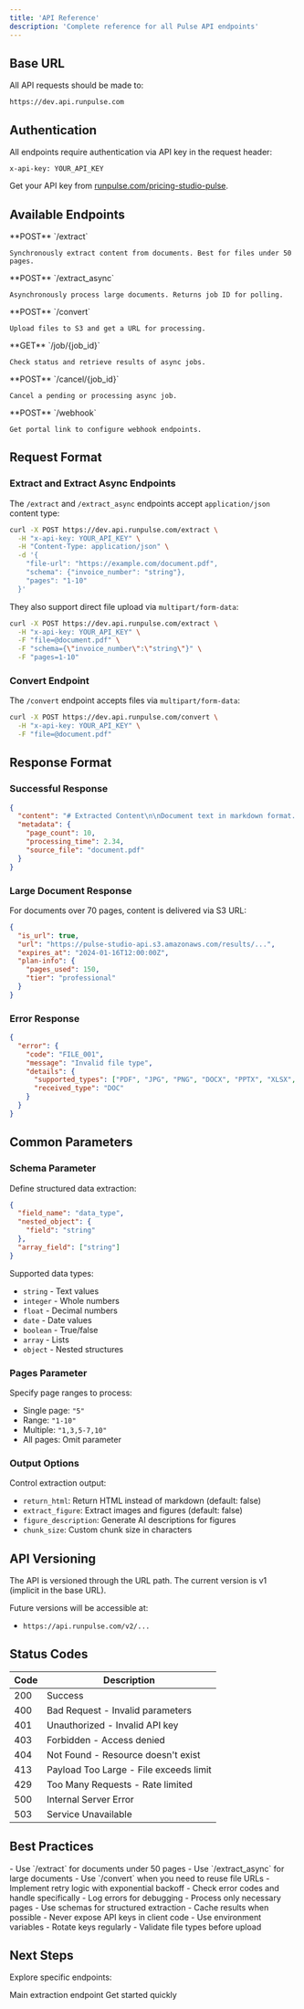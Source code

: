 ```yaml
---
title: 'API Reference'
description: 'Complete reference for all Pulse API endpoints'
---
```


## Base URL

All API requests should be made to:

```
https://dev.api.runpulse.com
```

## Authentication

All endpoints require authentication via API key in the request header:

```
x-api-key: YOUR_API_KEY
```

Get your API key from [runpulse.com/pricing-studio-pulse](https://runpulse.com/pricing-studio-pulse).

## Available Endpoints

<CardGroup cols={2}>
  <Card title="Extract" icon="file-export" href="/api-reference/endpoint/extract">
    **POST** `/extract`
    
    Synchronously extract content from documents. Best for files under 50 pages.
  </Card>
  
  <Card title="Extract Async" icon="clock" href="/api-reference/endpoint/extract_async">
    **POST** `/extract_async`
    
    Asynchronously process large documents. Returns job ID for polling.
  </Card>
  
  <Card title="Convert" icon="cloud-arrow-up" href="/api-reference/endpoint/convert">
    **POST** `/convert`
    
    Upload files to S3 and get a URL for processing.
  </Card>
  
  <Card title="Get Job Status" icon="magnifying-glass" href="/api-reference/endpoint/poll">
    **GET** `/job/{job_id}`
    
    Check status and retrieve results of async jobs.
  </Card>
  
  <Card title="Cancel Job" icon="xmark" href="/api-reference/endpoint/cancel">
    **POST** `/cancel/{job_id}`
    
    Cancel a pending or processing async job.
  </Card>
  
  <Card title="Configure Webhooks" icon="webhook" href="/api-reference/endpoint/webhook">
    **POST** `/webhook`
    
    Get portal link to configure webhook endpoints.
  </Card>
</CardGroup>

## Request Format

### Extract and Extract Async Endpoints

The `/extract` and `/extract_async` endpoints accept `application/json` content type:

```bash
curl -X POST https://dev.api.runpulse.com/extract \
  -H "x-api-key: YOUR_API_KEY" \
  -H "Content-Type: application/json" \
  -d '{
    "file-url": "https://example.com/document.pdf",
    "schema": {"invoice_number": "string"},
    "pages": "1-10"
  }'
```

They also support direct file upload via `multipart/form-data`:

```bash
curl -X POST https://dev.api.runpulse.com/extract \
  -H "x-api-key: YOUR_API_KEY" \
  -F "file=@document.pdf" \
  -F "schema={\"invoice_number\":\"string\"}" \
  -F "pages=1-10"
```

### Convert Endpoint

The `/convert` endpoint accepts files via `multipart/form-data`:

```bash
curl -X POST https://dev.api.runpulse.com/convert \
  -H "x-api-key: YOUR_API_KEY" \
  -F "file=@document.pdf"
```

## Response Format

### Successful Response

```json
{
  "content": "# Extracted Content\n\nDocument text in markdown format...",
  "metadata": {
    "page_count": 10,
    "processing_time": 2.34,
    "source_file": "document.pdf"
  }
}
```

### Large Document Response

For documents over 70 pages, content is delivered via S3 URL:

```json
{
  "is_url": true,
  "url": "https://pulse-studio-api.s3.amazonaws.com/results/...",
  "expires_at": "2024-01-16T12:00:00Z",
  "plan-info": {
    "pages_used": 150,
    "tier": "professional"
  }
}
```

### Error Response

```json
{
  "error": {
    "code": "FILE_001",
    "message": "Invalid file type",
    "details": {
      "supported_types": ["PDF", "JPG", "PNG", "DOCX", "PPTX", "XLSX", "HTML"],
      "received_type": "DOC"
    }
  }
}
```

## Common Parameters

### Schema Parameter

Define structured data extraction:

```json
{
  "field_name": "data_type",
  "nested_object": {
    "field": "string"
  },
  "array_field": ["string"]
}
```

Supported data types:
- `string` - Text values
- `integer` - Whole numbers
- `float` - Decimal numbers
- `date` - Date values
- `boolean` - True/false
- `array` - Lists
- `object` - Nested structures

### Pages Parameter

Specify page ranges to process:

- Single page: `"5"`
- Range: `"1-10"`
- Multiple: `"1,3,5-7,10"`
- All pages: Omit parameter

### Output Options

Control extraction output:

- `return_html`: Return HTML instead of markdown (default: false)
- `extract_figure`: Extract images and figures (default: false)
- `figure_description`: Generate AI descriptions for figures
- `chunk_size`: Custom chunk size in characters

## API Versioning

The API is versioned through the URL path. The current version is v1 (implicit in the base URL).

Future versions will be accessible at:
- `https://api.runpulse.com/v2/...`

## Status Codes

| Code | Description |
|------|-------------|
| 200 | Success |
| 400 | Bad Request - Invalid parameters |
| 401 | Unauthorized - Invalid API key |
| 403 | Forbidden - Access denied |
| 404 | Not Found - Resource doesn't exist |
| 413 | Payload Too Large - File exceeds limit |
| 429 | Too Many Requests - Rate limited |
| 500 | Internal Server Error |
| 503 | Service Unavailable |

## Best Practices

<AccordionGroup>
  <Accordion title="Use Appropriate Endpoints">
    - Use `/extract` for documents under 50 pages
    - Use `/extract_async` for large documents
    - Use `/convert` when you need to reuse file URLs
  </Accordion>

  <Accordion title="Handle Errors Gracefully">
    - Implement retry logic with exponential backoff
    - Check error codes and handle specifically
    - Log errors for debugging
  </Accordion>

  <Accordion title="Optimize Performance">
    - Process only necessary pages
    - Use schemas for structured extraction
    - Cache results when possible
  </Accordion>

  <Accordion title="Security">
    - Never expose API keys in client code
    - Use environment variables
    - Rotate keys regularly
    - Validate file types before upload
  </Accordion>
</AccordionGroup>

## Next Steps

Explore specific endpoints:

<CardGroup cols={2}>
  <Card title="Extract Endpoint" icon="file-export" href="/api-reference/endpoint/extract">
    Main extraction endpoint
  </Card>
  <Card title="Quickstart Guide" icon="rocket" href="/quickstart">
    Get started quickly
  </Card>
</CardGroup>
